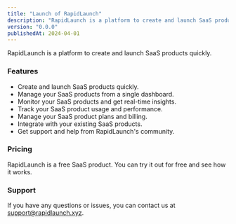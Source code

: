 ```yaml
---
title: "Launch of RapidLaunch"
description: "RapidLaunch is a platform to create and launch SaaS products quickly."
version: "0.0.0"
publishedAt: 2024-04-01
---
```


RapidLaunch is a platform to create and launch SaaS products quickly.

### Features

-   Create and launch SaaS products quickly.
-   Manage your SaaS products from a single dashboard.
-   Monitor your SaaS products and get real-time insights.
-   Track your SaaS product usage and performance.
-   Manage your SaaS product plans and billing.
-   Integrate with your existing SaaS products.
-   Get support and help from RapidLaunch's community.

### Pricing

RapidLaunch is a free SaaS product. You can try it out for free and see how it works.

### Support

If you have any questions or issues, you can contact us at [support@rapidlaunch.xyz](mailto:support@rapidlaunch.xyz).
